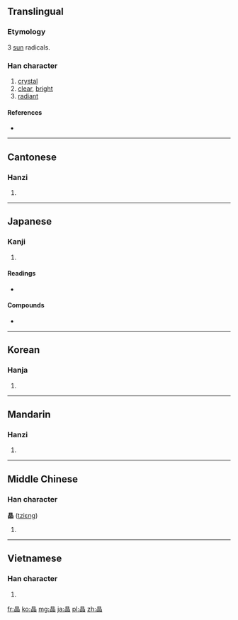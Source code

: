 {{also|品}}
==Translingual==

===Etymology===
3 [[sun]] radicals.

===Han character===
{{Han char|rn=72|rad=日|as=08|sn=12|four=6066<sub>0</sub>|canj=日日日 (AAA)}}

# [[crystal]]
# [[clear]], [[bright]]
# [[radiant]]

====References====
* {{Han ref|kx=0497.060|dkj=14000|dj=0863.140|hdz=21518.100|uh=6676|ud=26230|bh=B4B9|bd=46265}}

----

==Cantonese==

===Hanzi===
{{yue-hanzi|jyut=|y=jing1}}

# {{defn|Cantonese|sort=日08}}

----

==Japanese==

===Kanji===
{{ja-kanji|grade=c|rs=日08}}

# {{defn|Japanese|sort=日08}}

====Readings====
* {{ja-readings|on=[[しょう]] (shō)|kun=[[あきらか]] (akiraka)}}

====Compounds====
* {{term|結晶||crystal|tr=けっしょう, kesshō|sc=Jpan|lang=ja}}

----

==Korean==

===Hanja===
{{ko-hanja|hangeul=[[정]]|eumhun=|rv=jeong|mr=chŏng|y=ceng}}

# {{defn|Korean|sort=日08}}

----

==Mandarin==

===Hanzi===
{{cmn-hanzi|pin=[[jīng]] ([[jing1]])|wg=ching<sup>1</sup>}}

# {{defn|Mandarin|sort=日08}}

----

==Middle Chinese==

===Han character===
'''晶''' ([[tziɛng]])

# {{defn|Middle Chinese|sort=日08}}

----

==Vietnamese==

===Han character===
{{vi-hantu|[[tinh]]|rs=日08}}

# {{defn|Vietnamese|sort=日08}}

[[fr:晶]]
[[ko:晶]]
[[mg:晶]]
[[ja:晶]]
[[pl:晶]]
[[zh:晶]]
